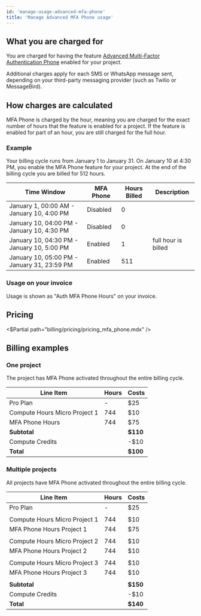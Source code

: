 ```yaml
---
id: 'manage-usage-advanced-mfa-phone'
title: 'Manage Advanced MFA Phone usage'
---
```


## What you are charged for

You are charged for having the feature [Advanced Multi-Factor Authentication Phone](/docs/guides/auth/auth-mfa/phone) enabled for your project.

<Admonition type="note">

Additional charges apply for each SMS or WhatsApp message sent, depending on your third-party messaging provider (such as Twilio or MessageBird).

</Admonition>

## How charges are calculated

MFA Phone is charged by the hour, meaning you are charged for the exact number of hours that the feature is enabled for a project. If the feature is enabled for part of an hour, you are still charged for the full hour.

### Example

Your billing cycle runs from January 1 to January 31. On January 10 at 4:30 PM, you enable the MFA Phone feature for your project. At the end of the billing cycle you are billed for 512 hours.

| Time Window                                 | MFA Phone | Hours Billed | Description         |
| ------------------------------------------- | --------- | ------------ | ------------------- |
| January 1, 00:00 AM - January 10, 4:00 PM   | Disabled  | 0            |                     |
| January 10, 04:00 PM - January 10, 4:30 PM  | Disabled  | 0            |                     |
| January 10, 04:30 PM - January 10, 5:00 PM  | Enabled   | 1            | full hour is billed |
| January 10, 05:00 PM - January 31, 23:59 PM | Enabled   | 511          |                     |

### Usage on your invoice

Usage is shown as "Auth MFA Phone Hours" on your invoice.

## Pricing

<$Partial path="billing/pricing/pricing_mfa_phone.mdx" />

## Billing examples

### One project

The project has MFA Phone activated throughout the entire billing cycle.

| Line Item                     | Hours | Costs    |
| ----------------------------- | ----- | -------- |
| Pro Plan                      | -     | $25      |
| Compute Hours Micro Project 1 | 744   | $10      |
| MFA Phone Hours               | 744   | $75      |
| **Subtotal**                  |       | **$110** |
| Compute Credits               |       | -$10     |
| **Total**                     |       | **$100** |

### Multiple projects

All projects have MFA Phone activated throughout the entire billing cycle.

| Line Item                     | Hours | Costs    |
| ----------------------------- | ----- | -------- |
| Pro Plan                      | -     | $25      |
|                               |       |          |
| Compute Hours Micro Project 1 | 744   | $10      |
| MFA Phone Hours Project 1     | 744   | $75      |
|                               |       |          |
| Compute Hours Micro Project 2 | 744   | $10      |
| MFA Phone Hours Project 2     | 744   | $10      |
|                               |       |          |
| Compute Hours Micro Project 3 | 744   | $10      |
| MFA Phone Hours Project 3     | 744   | $10      |
|                               |       |          |
| **Subtotal**                  |       | **$150** |
| Compute Credits               |       | -$10     |
| **Total**                     |       | **$140** |
